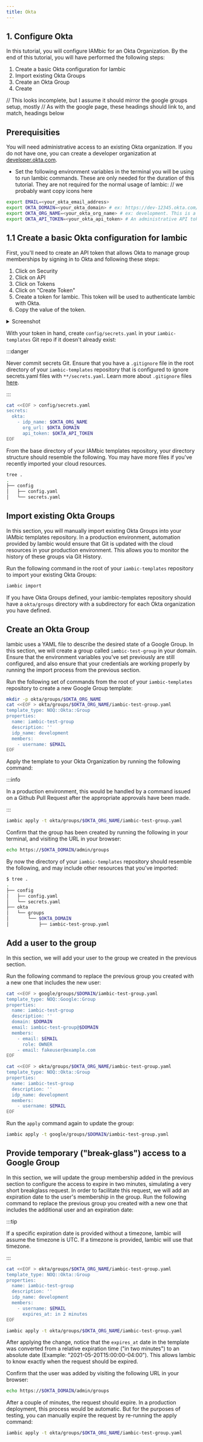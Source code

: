```yaml
---
title: Okta
---
```


## 1. Configure Okta

In this tutorial, you will configure IAMbic for an Okta Organization. By the end of this tutorial,
you will have performed the following steps:

1. Create a basic Okta configuration for Iambic
2. Import existing Okta Groups
3. Create an Okta Group
4. Create

// This looks incomplete, but I assume it should mirror the google groups setup, mostly
// As with the google page, these headings should link to, and match, headings below


## Prerequisities

You will need administrative access to an existing Okta organization. If you do not have one, you can
create a developer organization at [developer.okta.com](https://developer.okta.com/).

* Set the following environment variables in the terminal you will be using to run Iambic commands.
  These are only needed for the duration of this tutorial. They are not required for the normal usage of Iambic:
  // we probably want copy icons here

```bash
export EMAIL=<your_okta_email_address>
export OKTA_DOMAIN=<your_okta_domain> # ex: https://dev-12345.okta.com/
export OKTA_ORG_NAME=<your_okta_org_name> # ex: development. This is a friendly name to identify your Okta organization
export OKTA_API_TOKEN=<your_okta_api_token> # An administrative API token for your Okta organization, follow the instructions in the following steps to create one.
```

## 1.1 Create a basic Okta configuration for Iambic

First, you'll need to create an API token that allows Okta to manage group memberships by
signing in to Okta and following these steps:

1. Click on Security
2. Click on API
3. Click on Tokens
4. Click on "Create Token"
5. Create a token for Iambic. This token will be used to authenticate
   Iambic with Okta.
6. Copy the value of the token.


<details>
  <summary>Screenshot</summary>

![Okta-token](/img/okta/okta-token-1.png)

</details>

With your token in hand, create `config/secrets.yaml`
in your `iambic-templates` Git repo if it doesn't already exist:

:::danger

Never commit secrets Git. Ensure that you have a  `.gitignore` file in the root directory of your `iambic-templates` repository that
is configured to ignore secrets.yaml files with `**/secrets.yaml`. Learn more about `.gitignore` files [here](https://git-scm.com/docs/gitignore).

:::


```bash
cat <<EOF > config/secrets.yaml
secrets:
  okta:
    - idp_name: $OKTA_ORG_NAME
      org_url: $OKTA_DOMAIN
      api_token: $OKTA_API_TOKEN
EOF
```


From the base directory of your IAMbic templates repository, your directory structure should resemble the following. You may
have more files if you've recently imported your cloud resources.

```bash
tree .
.
├── config
│   ├── config.yaml
│   └── secrets.yaml
```

## Import existing Okta Groups


In this section, you will manually import existing Okta Groups into your IAMbic templates repository.
In a production environment, automation provided by Iambic would ensure that Git is updated with the
cloud resources in your production environment. This allows you to monitor the history of
these groups via Git History.

Run the following command in the root of your `iambic-templates` repository to import your existing Okta Groups:

```bash
iambic import
```

If you have Okta Groups defined, your iambic-templates repository should have a `okta/groups` directory with a
subdirectory for each Okta organization you have defined.

## Create an Okta Group

Iambic uses a YAML file to describe the desired state of a Google Group. In this section, we will create a group called
`iambic-test-group` in your domain. Ensure that the environment variables you've set previously are still configured,
and also ensure that your credentials are working properly by running the import process from the previous section.

Run the following set of commands from the root of your `iambic-templates` repository to create a new Google Group template:

```bash
mkdir -p okta/groups/$OKTA_ORG_NAME
cat <<EOF > okta/groups/$OKTA_ORG_NAME/iambic-test-group.yaml
template_type: NOQ::Okta::Group
properties:
  name: iambic-test-group
  description: ''
  idp_name: development
  members:
    - username: $EMAIL
EOF
```

Apply the template to your Okta Organization by running the following command:

:::info

In a production environment, this would be handled by a command issued on a Github Pull Request after the appropriate approvals have been made.

:::

```bash
iambic apply -t okta/groups/$OKTA_ORG_NAME/iambic-test-group.yaml
```

Confirm that the group has been created by running the following in your terminal, and visiting the URL in your browser:

```bash
echo https://$OKTA_DOMAIN/admin/groups
```

By now the directory of your `iambic-templates` repository should resemble the following,
and may include other resources that you've imported:

```bash
$ tree .
.
├── config
│   ├── config.yaml
│   └── secrets.yaml
├── okta
│   └── groups
│       └── $OKTA_DOMAIN
│           ├── iambic-test-group.yaml
```

## Add a user to the group

In this section, we will add your user to the group we created in the previous section.

Run the following command to replace the previous group you created with a new one that includes the new user:

```bash
cat <<EOF > google/groups/$DOMAIN/iambic-test-group.yaml
template_type: NOQ::Google::Group
properties:
  name: iambic-test-group
  description: ''
  domain: $DOMAIN
  email: iambic-test-group@$DOMAIN
  members:
    - email: $EMAIL
      role: OWNER
    - email: fakeuser@example.com
EOF
```

```bash
cat <<EOF > okta/groups/$OKTA_ORG_NAME/iambic-test-group.yaml
template_type: NOQ::Okta::Group
properties:
  name: iambic-test-group
  description: ''
  idp_name: development
  members:
    - username: $EMAIL
EOF
```

Run the `apply` command again to update the group:

```bash
iambic apply -t google/groups/$DOMAIN/iambic-test-group.yaml
```

## Provide temporary ("break-glass") access to a Google Group

In this section, we will update the group membership added in the previous section
to configure the access to expire in two minutes, simulating a very short breakglass request.
In order to facilitate this request,
we will add an expiration date to the user's membership in the group. Run the following command to replace the previous group you
created with a new one that includes the additional user and an expiration date:

:::tip

If a specific expiration date is provided without a timezone, Iambic will assume the timezone is UTC.
If a timezone is provided, Iambic will use that timezone.

:::

```bash
cat <<EOF > okta/groups/$OKTA_ORG_NAME/iambic-test-group.yaml
template_type: NOQ::Okta::Group
properties:
  name: iambic-test-group
  description: ''
  idp_name: development
  members:
    - username: $EMAIL
      expires_at: in 2 minutes
EOF
```

```bash
iambic apply -t okta/groups/$OKTA_ORG_NAME/iambic-test-group.yaml
```

After applying the change, notice that the `expires_at` date in the template was converted from a relative expiration time ("in two minutes")
to an absolute date (Example: "2021-05-20T15:00:00-04:00"). This allows Iambic to know exactly when the request should be expired.

Confirm that the user was added by visiting the following URL in your browser:

```bash
echo https://$OKTA_DOMAIN/admin/groups
```

After a couple of minutes, the request should expire. In a production deployment, this process would be automatic. But for the purposes
of testing, you can manually expire the request by re-running the apply command:

```bash
iambic apply -t okta/groups/$OKTA_ORG_NAME/iambic-test-group.yaml
```